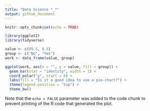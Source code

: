 ```yaml
---
title: "Data Science *_*"
output: github_document
---
```


```r
knitr::opts_chunk$set(echo = TRUE)
```

```r
library(ggplot2)
library(tidyverse)
```

```r
value <- c(99.5, 0.5)
group <- c("No", "Yes")
work <- data_frame(value, group)

ggplot(work, aes(x = "", y = value, fill = group)) +
  geom_bar(stat = "identity", width = 1) +
  coord_polar("y", start = 0) +
  labs(fill = "Is it a good idea to use a pie-chart?") +
  theme(legend.position = "top") +
  theme_bw()
```

Note that the `echo = FALSE` parameter was added to the code chunk to prevent printing of the R code that generated the plot.
